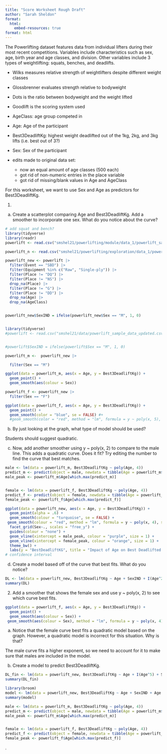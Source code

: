 ```yaml
---
title: "Score Worksheet Rough Draft"
author: "Sarah Sheldon"
format: 
  html:
    embed-resources: true
format: html
---
```


The Powerlifting dataset features data from individual lifters during their most recent competitions. Variables include characteristics such as sex, age, birth year and age classes, and division. Other variables include 3 types of weightlifting: squats, benches, and deadlifts. 

- Wilks measures relative strength of weightlifters despite different weight classes
- Glossbrenner evaluates strength relative to bodyweight
- Dots is the ratio between bodyweight and the weight lifted
- Goodlift is the scoring system used
- AgeClass: age group competed in
- Age: Age of the participant
- Best3DeadliftKg: highest weight deadlifted out of the 1kg, 2kg, and 3kg lifts (i.e. best out of 3?)
- Sex: Sex of the participant

- edits made to original data set:
  - now an equal amount of age classes (500 each)
  - got rid of non-numeric entries in the place variable
  - got rid of missing/blank values in Age and AgeClass

For this worksheet, we want to use Sex and Age as predictors for Best3DeadliftKg.

1. 
a) Create a scatterplot comparing Age and Best3DeadliftKg. Add a smoother to incorporate one sex. What do you notice about the curve? 
```r

# add squat and bench?
library(tidyverse)
library(readr)
powerlift <- read.csv("smshel21/powerlifting/module/data_1/powerlift_sample_data_updated.csv")

powerlift_n <- read.csv("smshel21/powerlifting/exploration/data_1/powerlift_data_new.csv")

powerlift_new <- powerlift |>
  filter(Event == "SBD") |>
  filter(Equipment %in% c("Raw", "Single-ply")) |>
  filter(Place != "DQ") |>
  filter(Place != "NS") |>
  drop_na(Place) |>
  filter(Place != "G") |>
  filter(Place != "DD") |>
  drop_na(Age) |>
  drop_na(AgeClass)


powerlift_new$SexIND = ifelse(powerlift_new$Sex == "M", 1, 0)


library(tidyverse)
#powerlift <- read.csv("smshel21/data/powerlift_sample_data_updated.csv")


#powerlift$SexIND = ifelse(powerlift$Sex == "M", 1, 0)

powerlift_m <-  powerlift_new |>

  filter(Sex == "M")

ggplot(data = powerlift_m, aes(x = Age, y = Best3DeadliftKg)) +
  geom_point() +
  geom_smooth(aes(colour = Sex))

powerlift_f <- powerlift_new |>
  filter(Sex == "F")

ggplot(data = powerlift_f, aes(x = Age, y = Best3DeadliftKg)) +
  geom_point() +
  geom_smooth(color = "blue", se = FALSE) #+
  #geom_smooth(color = "red", method = "lm", formula = y ~ poly(x, 5), se = FALSE)
```





b) By just looking at the graph, what type of model should be used?

Students should suggest quadratic.



c) Now, add another smoother using y ~ poly(x, 2) to compare to the male line. This adds a quadratic curve. Does it fit? Try editing the number to find the curve that best matches.
```r
male <- lm(data = powerlift_m, Best3DeadliftKg ~ poly(Age, 4))
predict_m <- predict(object = male, newdata = tibble(Age = powerlift_m$Age))
male_peak <- powerlift_m$Age[which.max(predict_m)]


female <- lm(data = powerlift_f, Best3DeadliftKg ~ poly(Age, 4))
predict_f <- predict(object = female, newdata = tibble(Age = powerlift_f$Age))
female_peak <- powerlift_f$Age[which.max(predict_f)]

ggplot(data = powerlift_new, aes(x = Age, y = Best3DeadliftKg)) +
  geom_point(alpha = .6) +
  geom_smooth(colour = "turquoise", se = FALSE) +
 geom_smooth(colour = "red", method = "lm", formula = y ~ poly(x, 4), se = FALSE) +
  facet_grid(Sex~., scales = "free_y") +
  guides(colour = "none") +
  geom_vline(xintercept = male_peak, colour = "purple", size = 1) +
  geom_vline(xintercept = female_peak, colour = "orange", size = 1) +
  theme_bw() +
  labs(y = "BestDeadliftKG", title = "Impact of Age on Best Deadlifted Weight Among Different Sexes")
# confidence interval
```




d) Create a model based off of the curve that best fits. What do you notice?

```r
DL <- lm(data = powerlift_new, Best3DeadliftKg ~ Age + SexIND + I(Age^2))
summary(DL)
```





2. Add a smoother that shows the female sex and use y ~ poly(x, 2) to see which curve best fits.
```r

ggplot(data = powerlift_f, aes(x = Age, y = Best3DeadliftKg)) +
  geom_point() +
  geom_smooth(aes(colour = Sex)) +
 geom_smooth(aes(colour = Sex), method = "lm", formula = y ~ poly(x, 4))

```

a. Notice that the female curve best fits a quadratic model based on the graph. However, a quadratic model is incorrect for this situation. Why is that?

The male curve fits a higher exponent, so we need to account for it to make sure that males are included in the model.



b. Create a model to predict Best3DeadliftKg.

```r
DL_fin <- lm(data = powerlift_new, Best3DeadliftKg ~ Age + I(Age^5) + SexIND + Age:SexIND + I(Age^5):SexIND)
summary(DL_fin)
```



```r
library(broom)
model <- lm(data = powerlift_new, Best3DeadliftKg ~ Age + SexIND + Age:SexIND + I(Age^2) + I(Age^2):SexIND + I(Age^3) + I(Age^4))
summary(model)

male <- lm(data = powerlift_m, Best3DeadliftKg ~ poly(Age, 4))
predict_m <- predict(object = male, newdata = tibble(Age = powerlift_m$Age))
male_peak <- powerlift_m$Age[which.max(predict_m)]


female <- lm(data = powerlift_f, Best3DeadliftKg ~ poly(Age, 4))
predict_f <- predict(object = female, newdata = tibble(Age = powerlift_f$Age))
female_peak <- powerlift_f$Age[which.max(predict_f)]

```





.

